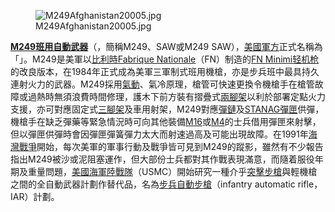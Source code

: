 [[File:M249Afghanistan20005.jpg|left]]

'''[[M249班用自動武器|M249班用自動武器]]'''（{{lang|en|M249 squad automatic weapon}}，簡稱M249、SAW或M249 SAW），[[美国军事|美國軍方]]正式名稱為「{{lang|en|Squad Automatic Weapon, 5.56mm, M249}}」。M249是美軍以[[比利时|比利時]][[Fabrique_Nationale|Fabrique Nationale]]（FN）制造的[[FN_Minimi輕機槍|FN Minimi]][[轻机枪|轻机枪]]的改良版本，在1984年正式成為美軍三軍制式班用機槍，亦是步兵班中最具持久連射火力的武器。M249採用[[氣動式_(槍械)|氣動]]、氣冷原理，槍管可快速更換令機槍手在槍管故障或過熱時無須浪費時間修理，護木下前方裝有摺疊式[[兩腳架|兩腳架]]以利於部署定點火力支援，亦可對應固定式[[三腳架|三腳架]]及車用射架，M249對應[[彈鏈|彈鏈]]及[[STANAG彈匣|STANAG彈匣]]供彈，機槍手在缺乏彈藥等緊急情況時可向其他裝備[[M16突擊步槍|M16]]或[[M4卡賓槍|M4]]的士兵借用彈匣來射擊，但以彈匣供彈時會因彈匣彈簧彈力太大而射速過高及可能出現故障。在1991年[[海湾战争|海灣戰爭]]開始，每次美軍的軍事行動及戰爭皆可見到M249的蹤影，雖然有不少報告指出M249被沙或泥阻塞運作，但大部份士兵都對其作戰表現滿意，而隨着服役年期及重量問題，[[美国海军陆战队|美國海軍陸戰隊]]（USMC）開始研究一種介乎[[突击步枪|突擊步槍]]與輕機槍之間的全自動武器計劃作替代品，名為[[步兵自動步槍|步兵自動步槍]]（infantry automatic rifle，IAR）計劃。